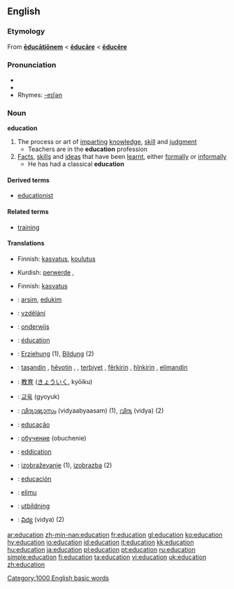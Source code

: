 {{wikipedia}}
{{see|éducation}}
==English==

===Etymology===
From {{L.}} '''[[educationem|ēducātiōnem]]''' < '''[[educare#Latin|ēducāre]]''' < '''[[educere|ēducēre]]'''

===Pronunciation===
* {{IPA|/ɛdjuːkeɪʃn/}}
* {{audio|en-us-education.ogg|Audio (US)}}
* Rhymes: [[Rhymes:English:-eɪʃǝn|-eɪʃǝn]]

===Noun===
'''education'''

# The process or art of [[imparting]] [[knowledge]], [[skill]] and [[judgment]]
#* Teachers are in the '''education''' profession
# [[fact|Facts]], [[skill]]s and [[idea]]s that have been [[learnt]], either [[formally]] or [[informally]]
#* He has had a classical '''education'''

====Derived terms====
*[[educationist]]

====Related terms====
*[[training]]

====Translations====
{{trans-top|The process or art of imparting knowledge, skill and judgment}}
*Finnish: [[kasvatus]], [[koulutus]]
{{trans-mid}}
*Kurdish: [[perwerde]] {{f}}, {{KUchar|[[زانیاری]]}}
{{trans-bottom}}

{{trans-top|Facts, skills and ideas that have been learnt, either formally or informally}}
*Finnish: [[kasvatus]]
{{trans-mid}}
{{trans-bottom}}

{{checktrans}}

*{{ttbc|Albanian}}: [[arsim]], [[edukim]]
*{{ttbc|Czech}}: [[vzdělání]] {{n}}
*{{ttbc|Dutch}}: [[onderwijs]] {{n}}
*{{ttbc|French}}: [[éducation]] {{f}}
*{{ttbc|German}}: [[Erziehung]] {{f}} (1), [[Bildung]] {{f}} (2)
*{{ttbc|Kurdish}}: [[taşandin]] {{f}}, [[hêvotin]] {{f}}, , [[terbiyet]] {{f}}, [[fêr|fêrkirin]] {{f}}, [[hîn|hînkirin]] {{f}}, [[elimandin]] {{f}}
*{{ttbc|Japanese}}: [[教育]] ([[きょういく]], kyōiku)
*{{ttbc|Korean}}: [[교육]] (gyoyuk)
*{{ttbc|Malayalam}}: [[വിദ്യാഭ്യാസം]] (vidyaabyaasam) (1),  [[വിദ്യ]] (vidya) (2)

*{{ttbc|Portuguese}}: [[educação]] {{f}}
*{{ttbc|Russian}}: [[обучение]] (obuchenie) {{n}}
*{{ttbc|Scots}}: [[eddication]]
*{{ttbc|Slovene}}: [[izobraževanje]] {{n}} (1), [[izobrazba]] {{f}} (2)
*{{ttbc|Spanish}}: [[educación]] {{f}}
*{{ttbc|Swahili}}: [[elimu]]
*{{ttbc|Swedish}}: [[utbildning]] {{c}}
*{{ttbc|Telugu}}: [[విద్య]] (vidya) (2)


[[Category:1000 English basic words]]

[[ar:education]]
[[zh-min-nan:education]]
[[fr:education]]
[[gl:education]]
[[ko:education]]
[[hy:education]]
[[io:education]]
[[id:education]]
[[it:education]]
[[kk:education]]
[[hu:education]]
[[ja:education]]
[[pl:education]]
[[pt:education]]
[[ru:education]]
[[simple:education]]
[[fi:education]]
[[ta:education]]
[[vi:education]]
[[uk:education]]
[[zh:education]]